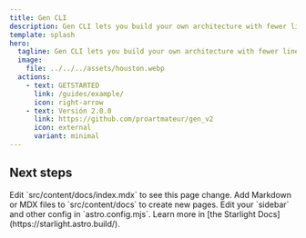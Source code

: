 ```yaml
---
title: Gen CLI
description: Gen CLI lets you build your own architecture with fewer lines of code.
template: splash
hero:
  tagline: Gen CLI lets you build your own architecture with fewer lines of code.
  image:
    file: ../../../assets/houston.webp
  actions:
    - text: GETSTARTED
      link: /guides/example/
      icon: right-arrow
    - text: Versión 2.0.0
      link: https://github.com/proartmateur/gen_v2
      icon: external
      variant: minimal
---
```



## Next steps

<CardGrid stagger>
	<Card title="Update content" icon="pencil">
		Edit `src/content/docs/index.mdx` to see this page change.
	</Card>
	<Card title="Add new content" icon="add-document">
		Add Markdown or MDX files to `src/content/docs` to create new pages.
	</Card>
	<Card title="Configure your site" icon="setting">
		Edit your `sidebar` and other config in `astro.config.mjs`.
	</Card>
	<Card title="Read the docs" icon="open-book">
		Learn more in [the Starlight Docs](https://starlight.astro.build/).
	</Card>
</CardGrid>
